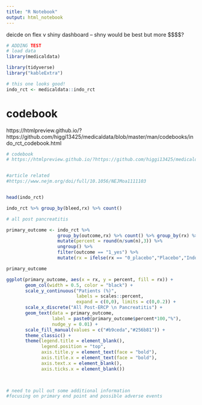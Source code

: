 ```yaml
---
title: "R Notebook"
output: html_notebook
---
```




deicde on flex v shiny dashboard -- shny would be best but more $$$$?


```r
# ADDING TEST
# load data
library(medicaldata)

library(tidyverse)
library("kableExtra")

# this one looks good!
indo_rct <- medicaldata::indo_rct

```

# codebook
https://htmlpreview.github.io/?https://github.com/higgi13425/medicaldata/blob/master/man/codebooks/indo_rct_codebook.html

```r
# codebook
# https://htmlpreview.github.io/?https://github.com/higgi13425/medicaldata/blob/master/man/codebooks/indo_rct_codebook.html


#article related
#https://www.nejm.org/doi/full/10.1056/NEJMoa1111103



```


```r

head(indo_rct)

```



```r

indo_rct %>% group_by(bleed,rx) %>% count()

# all post pancreatitis 

primary_outcome <- indo_rct %>% 
                   group_by(outcome,rx) %>% count() %>% group_by(rx) %>%
                   mutate(percent = round(n/sum(n),3)) %>%
                   ungroup() %>%
                   filter(outcome == "1_yes") %>%
                   mutate(rx = ifelse(rx == "0_placebo","Placebo","Indomethacin"))

primary_outcome

ggplot(primary_outcome, aes(x = rx, y = percent, fill = rx)) +
       geom_col(width = 0.5, color = "black") +
       scale_y_continuous("Patients (%)",
                          labels = scales::percent,
                          expand = c(0,0), limits = c(0,0.2)) +
       scale_x_discrete("All Post-ERCP \n Pancreatitis") +
       geom_text(data = primary_outcome,
                 label = paste0(primary_outcome$percent*100,"%"),
                 nudge_y = 0.01) + 
       scale_fill_manual(values = c("#b9ceda","#256b81")) + 
       theme_classic() + 
       theme(legend.title = element_blank(),
             legend.position = "top",
             axis.title.y = element_text(face = "bold"),
             axis.title.x = element_text(face = "bold"),
             axis.text.x = element_blank(),
             axis.ticks.x = element_blank())

       
```



```r

# need to pull out some additional information
#focusing on primary end point and possible adverse events
```

